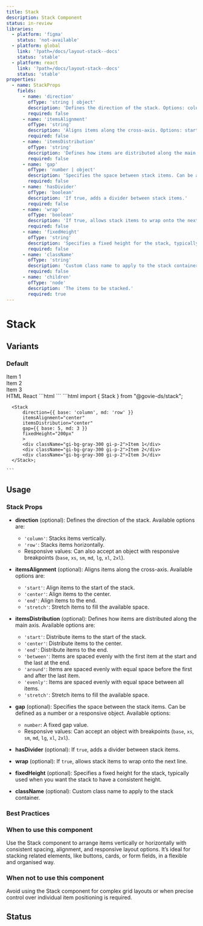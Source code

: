 ```yaml
---
title: Stack
description: Stack Component
status: in-review
libraries:
  - platform: 'figma'
    status: 'not-available'
  - platform: global
    link: '?path=/docs/layout-stack--docs'
    status: 'stable'
  - platform: react
    link: '?path=/docs/layout-stack--docs'
    status: 'stable'
properties:
  - name: StackProps
    fields:
      - name: 'direction'
        ofType: 'string | object'
        description: 'Defines the direction of the stack. Options: column, row. Can also accept an object with responsive breakpoints (base, xs, sm, md, lg, xl, 2xl).'
        required: false
      - name: 'itemsAlignment'
        ofType: 'string'
        description: 'Aligns items along the cross-axis. Options: start, center, end, stretch.'
        required: false
      - name: 'itemsDistribution'
        ofType: 'string'
        description: 'Defines how items are distributed along the main axis. Options: start, center, end, between, around, evenly, stretch.'
        required: false
      - name: 'gap'
        ofType: 'number | object'
        description: 'Specifies the space between stack items. Can be a number or a responsive object with breakpoints.'
        required: false
      - name: 'hasDivider'
        ofType: 'boolean'
        description: 'If true, adds a divider between stack items.'
        required: false
      - name: 'wrap'
        ofType: 'boolean'
        description: 'If true, allows stack items to wrap onto the next line.'
        required: false
      - name: 'fixedHeight'
        ofType: 'string'
        description: 'Specifies a fixed height for the stack, typically used when you want the stack to have a consistent height.'
        required: false
      - name: 'className'
        ofType: 'string'
        description: 'Custom class name to apply to the stack container.'
        required: false
      - name: 'children'
        ofType: 'node'
        description: 'The items to be stacked.'
        required: true
---
```


# Stack

## Variants

### Default

<ComponentContainer>
  <Stack
    direction={{ base: 'column', sm: 'row', md: 'column' }}
    itemsAlignment="center"
    itemsDistribution="center"
    gap={{ base: 5, md: 3 }}
    fixedHeight="200px"
  >
    <div className="gi-bg-gray-300 gi-p-2">Item 1</div>
    <div className="gi-bg-gray-300 gi-p-2">Item 2</div>
    <div className="gi-bg-gray-300 gi-p-2">Item 3</div>
  </Stack>
</ComponentContainer>

<Tabs id="tab1">
   <TabList>
    <TabItem value="tab11" checked>HTML</TabItem>
    <TabItem value="tab12">React</TabItem>
  </TabList>
  <TabPanel value="tab11">
    ```html
    ```
  </TabPanel>
  <TabPanel value="tab12">
    ```html
      import { Stack } from "@govie-ds/stack";

      <Stack
          direction={{ base: 'column', md: 'row' }}
          itemsAlignment="center"
          itemsDistribution="center"
          gap={{ base: 5, md: 3 }}
          fixedHeight="200px"
          >
          <div className="gi-bg-gray-300 gi-p-2">Item 1</div>
          <div className="gi-bg-gray-300 gi-p-2">Item 2</div>
          <div className="gi-bg-gray-300 gi-p-2">Item 3</div>
      </Stack>;

    ```

  </TabPanel>
</Tabs>

## Usage

<ComponentPropertiesTable componentId="stack" />

### Stack Props

- **direction** (optional): Defines the direction of the stack. Available options are:

  - `'column'`: Stacks items vertically.
  - `'row'`: Stacks items horizontally.
  - Responsive values: Can also accept an object with responsive breakpoints (`base`, `xs`, `sm`, `md`, `lg`, `xl`, `2xl`).

- **itemsAlignment** (optional): Aligns items along the cross-axis. Available options are:

  - `'start'`: Align items to the start of the stack.
  - `'center'`: Align items to the center.
  - `'end'`: Align items to the end.
  - `'stretch'`: Stretch items to fill the available space.

- **itemsDistribution** (optional): Defines how items are distributed along the main axis. Available options are:

  - `'start'`: Distribute items to the start of the stack.
  - `'center'`: Distribute items to the center.
  - `'end'`: Distribute items to the end.
  - `'between'`: Items are spaced evenly with the first item at the start and the last at the end.
  - `'around'`: Items are spaced evenly with equal space before the first and after the last item.
  - `'evenly'`: Items are spaced evenly with equal space between all items.
  - `'stretch'`: Stretch items to fill the available space.

- **gap** (optional): Specifies the space between the stack items. Can be defined as a number or a responsive object. Available options:

  - `number`: A fixed gap value.
  - Responsive values: Can accept an object with breakpoints (`base`, `xs`, `sm`, `md`, `lg`, `xl`, `2xl`).

- **hasDivider** (optional): If `true`, adds a divider between stack items.

- **wrap** (optional): If `true`, allows stack items to wrap onto the next line.

- **fixedHeight** (optional): Specifies a fixed height for the stack, typically used when you want the stack to have a consistent height.

- **className** (optional): Custom class name to apply to the stack container.

### Best Practices

### When to use this component

Use the Stack component to arrange items vertically or horizontally with consistent spacing, alignment, and responsive layout options. It’s ideal for stacking related elements, like buttons, cards, or form fields, in a flexible and organised way.

### When not to use this component

Avoid using the Stack component for complex grid layouts or when precise control over individual item positioning is required.

## Status

<ComponentStatusBlock componentId="stack" />
